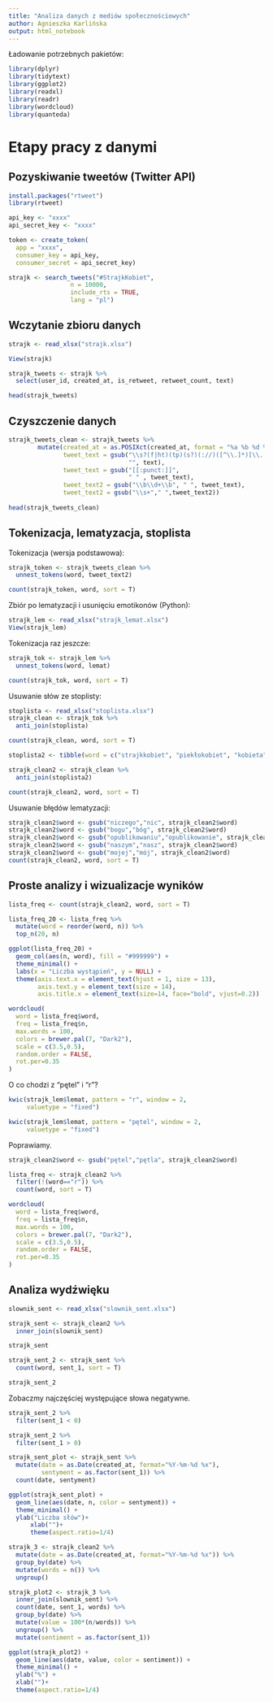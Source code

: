 ---
title: "Analiza danych z mediów społecznościowych"
author: Agnieszka Karlińska
output: html_notebook
---

Ładowanie potrzebnych pakietów:

```{r}
library(dplyr)
library(tidytext)
library(ggplot2)
library(readxl)
library(readr)
library(wordcloud)
library(quanteda)
```

# Etapy pracy z danymi

## Pozyskiwanie tweetów (Twitter API)

```{r}
install.packages("rtweet")
library(rtweet)

api_key <- "xxxx"
api_secret_key <- "xxxx"
```

```{r}
token <- create_token(
  app = "xxxx",
  consumer_key = api_key,
  consumer_secret = api_secret_key)
```

```{r}
strajk <- search_tweets("#StrajkKobiet", 
                 n = 10000, 
                 include_rts = TRUE, 
                 lang = "pl")
```

## Wczytanie zbioru danych

```{r}
strajk <- read_xlsx("strajk.xlsx")
```

```{r}
View(strajk)
```

```{r}
strajk_tweets <- strajk %>%
  select(user_id, created_at, is_retweet, retweet_count, text)

head(strajk_tweets)
```

## Czyszczenie danych

```{r}
strajk_tweets_clean <- strajk_tweets %>%
        mutate(created_at = as.POSIXct(created_at, format = "%a %b %d %H:%M:%S +0000 %Y"), 
               tweet_text = gsub("\\s?(f|ht)(tp)(s?)(://)([^\\.]*)[\\.|/](\\S*)", 
                                 "", text),
               tweet_text = gsub("[[:punct:]]", 
                                 " " , tweet_text),
               tweet_text2 = gsub("\\b\\d+\\b", " ", tweet_text),
               tweet_text2 = gsub("\\s+"," ",tweet_text2))
         
head(strajk_tweets_clean)
```

## Tokenizacja, lematyzacja, stoplista

Tokenizacja (wersja podstawowa):

```{r}
strajk_token <- strajk_tweets_clean %>%
  unnest_tokens(word, tweet_text2)
```

```{r}
count(strajk_token, word, sort = T)
```

Zbiór po lematyzacji i usunięciu emotikonów (Python):

```{r}
strajk_lem <- read_xlsx("strajk_lemat.xlsx")
View(strajk_lem)
```

Tokenizacja raz jeszcze:

```{r}
strajk_tok <- strajk_lem %>%
  unnest_tokens(word, lemat) 

count(strajk_tok, word, sort = T)
```

Usuwanie słów ze stoplisty:

```{r}
stoplista <- read_xlsx("stoplista.xlsx")
strajk_clean <- strajk_tok %>%
  anti_join(stoplista)

count(strajk_clean, word, sort = T)
```

```{r}
stoplista2 <- tibble(word = c("strajkkobiet", "piekłokobiet", "kobieta"))

strajk_clean2 <- strajk_clean %>%
  anti_join(stoplista2)

count(strajk_clean2, word, sort = T)
```
Usuwanie błędów lematyzacji:

```{r}
strajk_clean2$word <- gsub("niczego","nic", strajk_clean2$word)
strajk_clean2$word <- gsub("bogu","bóg", strajk_clean2$word)
strajk_clean2$word <- gsub("opublikowaniu","opublikowanie", strajk_clean2$word)
strajk_clean2$word <- gsub("naszym","nasz", strajk_clean2$word)
strajk_clean2$word <- gsub("mojej","mój", strajk_clean2$word)
count(strajk_clean2, word, sort = T)
```

## Proste analizy i wizualizacje wyników

```{r}
lista_freq <- count(strajk_clean2, word, sort = T)

lista_freq_20 <- lista_freq %>%
  mutate(word = reorder(word, n)) %>%
  top_n(20, n)

ggplot(lista_freq_20) +
  geom_col(aes(n, word), fill = "#999999") +
  theme_minimal() +
  labs(x = "Liczba wystąpień", y = NULL) +
  theme(axis.text.x = element_text(hjust = 1, size = 13),
        axis.text.y = element_text(size = 14), 
        axis.title.x = element_text(size=14, face="bold", vjust=0.2))
```

```{r}
wordcloud(
  word = lista_freq$word, 
  freq = lista_freq$n, 
  max.words = 100, 
  colors = brewer.pal(7, "Dark2"), 
  scale = c(3.5,0.5),
  random.order = FALSE,
  rot.per=0.35
)
```
O co chodzi z "pętel" i "r"?

```{r}
kwic(strajk_lem$lemat, pattern = "r", window = 2, 
     valuetype = "fixed")

kwic(strajk_lem$lemat, pattern = "pętel", window = 2, 
     valuetype = "fixed")
```

Poprawiamy. 

```{r}
strajk_clean2$word <- gsub("pętel","pętla", strajk_clean2$word)

lista_freq <- strajk_clean2 %>%
  filter(!(word=="r")) %>%
  count(word, sort = T)

wordcloud(
  word = lista_freq$word, 
  freq = lista_freq$n, 
  max.words = 100, 
  colors = brewer.pal(7, "Dark2"), 
  scale = c(3.5,0.5),
  random.order = FALSE,
  rot.per=0.35
)
```

## Analiza wydźwięku

```{r}
slownik_sent <- read_xlsx("slownik_sent.xlsx")
```

```{r}
strajk_sent <- strajk_clean2 %>%
  inner_join(slownik_sent)

strajk_sent
```

```{r}
strajk_sent_2 <- strajk_sent %>%
  count(word, sent_1, sort = T)

strajk_sent_2
```

Zobaczmy najczęściej występujące słowa negatywne.

```{r}
strajk_sent_2 %>%
  filter(sent_1 < 0)
```

```{r}
strajk_sent_2 %>%
  filter(sent_1 > 0)
```

```{r}
strajk_sent_plot <- strajk_sent %>%
  mutate(date = as.Date(created_at, format="%Y-%m-%d %x"),
         sentyment = as.factor(sent_1)) %>%
  count(date, sentyment)

ggplot(strajk_sent_plot) +
  geom_line(aes(date, n, color = sentyment)) +
  theme_minimal() +
  ylab("Liczba słów")+
      xlab("")+
      theme(aspect.ratio=1/4)
```

```{r}
strajk_3 <- strajk_clean2 %>%
  mutate(date = as.Date(created_at, format="%Y-%m-%d %x")) %>%
  group_by(date) %>%
  mutate(words = n()) %>%
  ungroup()

strajk_plot2 <- strajk_3 %>%
  inner_join(slownik_sent) %>%
  count(date, sent_1, words) %>%
  group_by(date) %>%
  mutate(value = 100*(n/words)) %>%
  ungroup() %>%
  mutate(sentiment = as.factor(sent_1))

ggplot(strajk_plot2) +
  geom_line(aes(date, value, color = sentiment)) +
  theme_minimal() +
  ylab("%") +
  xlab("")+
  theme(aspect.ratio=1/4)
```



